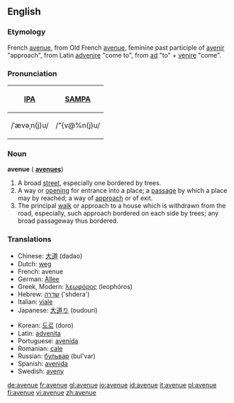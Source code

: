 ==English==

===Etymology===
French [[avenue]], from Old French [[avenue]], feminine past participle of [[avenir]] "approach", from Latin [[advenire]] "come to", from [[ad]] "to" + [[venire]] "come".

===Pronunciation===
{| border=1 cellpadding=5
! [[w:IPA|IPA]] !! [[w:SAMPA|SAMPA]]
|-
| /ˈævəˌn(j)u/ || /"{v@%n(j)u/
|}

===Noun===
'''avenue'''  ({{plural}} '''[[avenues]]''')

# A broad [[street]], especially one bordered by trees.
# A way or [[opening]] for entrance into a place; a [[passage]] by which a place may by reached; a way of [[approach]] or of exit.
# The principal [[walk]] or approach to a house which is withdrawn from the road, especially, such approach bordered on each side by trees; any broad passageway thus bordered.

===Translations===
{{top}}
*Chinese: [[大道]] (dadao)
*Dutch: [[weg]]
*French: avenue
*German: [[Allee]]
*Greek, Modern: [[λεωφόρος]] (leophóros)
*Hebrew: [[שדרה]] ('shdera')
*Italian: [[viale]]
*Japanese: [[大道り]] (oudouri)
{{mid}}
*Korean: [[도로]] (doro)
*Latin: [[advenita]]
*Portuguese: [[avenida]]
*Romanian: [[cale]] {{f}}
*Russian: [[бульвар]] (bul'var)
*Spanish: [[avenida]]
*Swedish: [[aveny]]
{{bottom}}

[[de:avenue]]
[[fr:avenue]]
[[gl:avenue]]
[[io:avenue]]
[[id:avenue]]
[[it:avenue]]
[[pl:avenue]]
[[fi:avenue]]
[[vi:avenue]]
[[zh:avenue]]